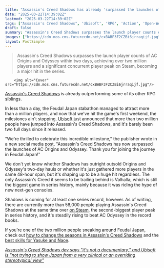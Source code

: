 ```yaml
---
title: "Assassin's Creed Shadows has already 'surpassed the launches of AC Origins and Odyssey' with 2 million players and counting"
date: "2025-03-22T14:39:02Z"
lastmod: "2025-03-22T14:39:02Z"
tags: ["Assassin's Creed Shadows", 'Ubisoft', 'RPG', 'Action', 'Open-World', 'PC', 'PlayStation', 'Xbox']
draft: false
summary: "Assassin's Creed Shadows surpasses the launch player counts of AC Origins and Odyssey within two days,  achieving over two million players and a significant concurrent player peak on Steam,  becoming a major hit in the series."
images: ["https://cdn.mos.cms.futurecdn.net/cxBABF3F2CZBi6jrraqijf.jpg"]
layout: PostSimple
---
```

> Assassin's Creed Shadows surpasses the launch player counts of AC Origins and Odyssey within two days,  achieving over two million players and a significant concurrent player peak on Steam,  becoming a major hit in the series.


        <img alt="Cover" src="https://cdn.mos.cms.futurecdn.net/cxBABF3F2CZBi6jrraqijf.jpg"/>
        
[Assassin's Creed Shadows](https://www.gamesradar.com/assassins-creed-shadows-guide/) is already outperforming some of its other RPG siblings.

In less than a day, the Feudal Japan stabathon managed to attract more than a million players, and now that we've hit the game's first weekend, the milestones ain't stopping. [Ubisoft](https://www.gamesradar.com/tag/ubisoft/) just announced that more than two million people have jumped into Assassin's Creed Shadows, and it's barely been two full days since it released.

"We're thrilled to celebrate this incredible milestone," the publisher wrote in a new social media [post](https://x.com/assassinscreed/status/1903431554459644198). "Assassin's Creed Shadows has now surpassed the launches of AC Origins and Odyssey. Thank you for joining the journey in Feudal Japan!"

We don't yet know whether Shadows has outright outsold Origins and Odyssey's two-day hauls or whether it's just gathered more players in the same 48-hour span, but it's shaping up to be a huge hit regardless. The only Assassin's Creed it seems to be trailing behind is Valhalla, which is still the biggest game in series history, mainly because it was riding the hype of new next-gen consoles.

Shadows is coming for at least one series record, however. As of writing, there are currently more than 58,000 people playing Assassin's Creed Shadows at the same time over [on Steam](https://steamdb.info/app/3159330/charts/), the second-biggest player peak in series history, and it's steadily rising to beat AC Odyssey in the record books.

If you're one of the two million people sneaking around Feudal Japan, check out [how to change the seasons in Assassin's Creed Shadows](https://www.gamesradar.com/games/assassin-s-creed/assassins-creed-shadows-seasons/) and the [best skills for Yasuke and Naoe](https://www.gamesradar.com/games/assassin-s-creed/assassins-creed-shadows-best-skills-mastery/).

[<em>Assassin's Creed Shadows dev says "it's not a documentary," and Ubisoft is "not trying to show Japan from a very clinical or an overriding stereotypical view"</em>](https://www.gamesradar.com/games/assassin-s-creed/assassins-creed-shadows-dev-says-its-not-a-documentary-and-ubisoft-is-not-trying-to-show-japan-from-a-very-clinical-or-an-overriding-stereotypical-view/)
        